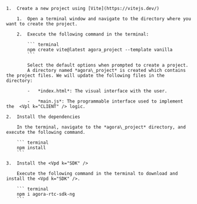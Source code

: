 <PlatformWrapper platform="web">

    1.  Create a new project using [Vite](https://vitejs.dev/)

        1.  Open a terminal window and navigate to the directory where you want to create the project.

        2.  Execute the following command in the terminal:

            ``` terminal
            npm create vite@latest agora_project --template vanilla
            ```

            Select the default options when prompted to create a project.
            A directory named *agora\_project* is created which contains the project files. We will update the following files in the directory:

            -   *index.html*: The visual interface with the user.

            -   *main.js*: The programmable interface used to implement the  <Vpl k="CLIENT" /> logic.

    2.  Install the dependencies

        In the terminal, navigate to the *agora\_project* directory, and execute the following command.

        ``` terminal
        npm install
        ```

    3.  Install the <Vpd k="SDK" />

        Execute the following command in the terminal to download and install the <Vpd k="SDK" />.

        ``` terminal
        npm i agora-rtc-sdk-ng
        ```
</PlatformWrapper>
